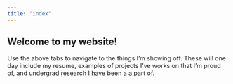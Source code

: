 ---
title: "index"
---

## Welcome to my website! 

Use the above tabs to navigate to the things I'm showing off. These will one day include my resume, examples of projects I've works on that I'm proud of, and undergrad research I have been a a part of.